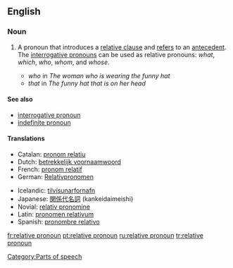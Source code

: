 ==English==

===Noun===
{{wikipedia}}
{{en-noun|sg=[[relative]] [[pronoun]]}}

# {{grammar}} A pronoun that introduces a [[relative clause]] and [[refer]]s to an [[antecedent]].  The [[interrogative pronoun]]s can be used as relative pronouns: ''what'', ''which'', ''who'', ''whom'', and ''whose''.
#* ''who'' in ''The woman who is wearing the funny hat''
#* ''that'' in ''The funny hat that is on her head''

====See also====
*[[interrogative pronoun]]
*[[indefinite pronoun]]

====Translations====
{{top}}
*Catalan: [[pronom relatiu]] {{m}}
*Dutch: [[betrekkelijk voornaamwoord]] {{n}}
*French: [[pronom relatif]] {{m}}
*German: [[Relativpronomen]] {{n}}
{{mid}}
*Icelandic: [[tilvísunarfornafn]] {{n}}
*Japanese: [[関係代名詞]] (kankeidaimeishi)
*Novial: [[relativ pronomine]]
*Latin: [[pronomen relativum]]
*Spanish: [[pronombre relativo]] {{m}}
{{bottom}}

[[Category:Parts of speech]]

[[fr:relative pronoun]]
[[pt:relative pronoun]]
[[ru:relative pronoun]]
[[tr:relative pronoun]]